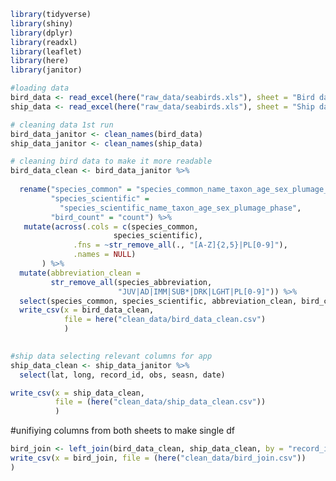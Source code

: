 ```r
library(tidyverse)
library(shiny)
library(dplyr)
library(readxl)
library(leaflet)
library(here)
library(janitor)
```

```r
#loading data
bird_data <- read_excel(here("raw_data/seabirds.xls"), sheet = "Bird data by record ID")
ship_data <- read_excel(here("raw_data/seabirds.xls"), sheet = "Ship data by record ID")
```

```r
# cleaning data 1st run
bird_data_janitor <- clean_names(bird_data)
ship_data_janitor <- clean_names(ship_data)
```

```r
# cleaning bird data to make it more readable
bird_data_clean <- bird_data_janitor %>%
 
  rename("species_common" = "species_common_name_taxon_age_sex_plumage_phase",
         "species_scientific" = 
           "species_scientific_name_taxon_age_sex_plumage_phase", 
         "bird_count" = "count") %>% 
   mutate(across(.cols = c(species_common, 
                       species_scientific), 
              .fns = ~str_remove_all(., "[A-Z]{2,5}|PL[0-9]"), 
              .names = NULL)
       ) %>% 
  mutate(abbreviation_clean =  
         str_remove_all(species_abbreviation, 
                        "JUV|AD|IMM|SUB*|DRK|LGHT|PL[0-9]")) %>% 
  select(species_common, species_scientific, abbreviation_clean, bird_count, record_id) 
  write_csv(x = bird_data_clean, 
            file = here("clean_data/bird_data_clean.csv")
            )
            
```

```r
#ship data selecting relevant columns for app
ship_data_clean <- ship_data_janitor %>% 
  select(lat, long, record_id, obs, seasn, date)

write_csv(x = ship_data_clean, 
          file = (here("clean_data/ship_data_clean.csv"))
          )
```

#unifiying columns from both sheets to make single df
```r
bird_join <- left_join(bird_data_clean, ship_data_clean, by = "record_id")
write_csv(x = bird_join, file = (here("clean_data/bird_join.csv"))
)
```

